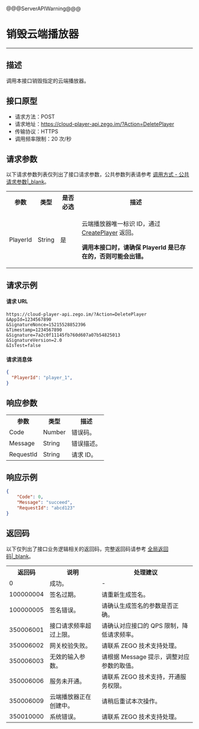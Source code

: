 @@@ServerAPIWarning@@@

# 销毁云端播放器

- - -

## 描述

调用本接口销毁指定的云端播放器。

## 接口原型

- 请求方法：POST
- 请求地址：https://cloud-player-api.zego.im/?Action=DeletePlayer
- 传输协议：HTTPS
- 调用频率限制：20 次/秒

## 请求参数

以下请求参数列表仅列出了接口请求参数，公共参数列表请参考 [调用方式 - 公共请求参数\|_blank](17857#4_1)。

<table class="collapsible-table" >
  
<tbody><tr data-row-level="1">
<th>参数</th>
<th>类型</th>
<th>是否必选</th>
<th>描述</th>
</tr>
<tr data-row-level="2">
<td>PlayerId</td>
<td>String</td>
<td>是</td>
<td><p>云端播放器唯一标识 ID，通过 <a href="/article/17859" target="blank">CreatePlayer</a> 返回。</p><p><b>调用本接口时，请确保 PlayerId 是已存在的，否则可能会出错。</b></p></td>
</tr>
</tbody></table>

## 请求示例

#### 请求 URL
  
```
https://cloud-player-api.zego.im/?Action=DeletePlayer
&AppId=1234567890
&SignatureNonce=15215528852396
&Timestamp=1234567890
&Signature=7a2c0f11145fb760d607a07b54825013
&SignatureVersion=2.0
&IsTest=false
```

#### 请求消息体  

```json
{
  "PlayerId": "player_1",
}
```

## 响应参数

<table class="collapsible-table" >
  
<tbody><tr data-row-level="1">
<th>参数</th>
<th>类型</th>
<th>描述</th>
</tr>
<tr data-row-level="2">
<td>Code</td>
<td>Number</td>
<td>错误码。</td>
</tr>
<tr data-row-level="3">
<td>Message</td>
<td>String</td>
<td>错误描述。</td>
</tr>
<tr data-row-level="4">
<td>RequestId</td>
<td>String</td>
<td>请求 ID。</td>
</tbody></table>

## 响应示例

```json
{
    "Code": 0,
    "Message": "succeed",
    "RequestId": "abcd123"
}
```

## 返回码

以下仅列出了接口业务逻辑相关的返回码，完整返回码请参考 [全局返回码\|_blank](#17869)。

<table>
  
<tbody><tr>
<th>返回码</th>
<th>说明</th>
<th>处理建议</th>
</tr>
<tr>
<td>0</td>
<td>成功。</td>
<td>-</td>
</tr>
<tr>
<td>100000004</td>
<td>签名过期。</td>
<td>请重新生成签名。</td>
</tr>
<tr>
<td>100000005</td>
<td>签名错误。</td>
<td>请确认生成签名的参数是否正确。</td>
</tr>
<tr>
<td>350006001</td>
<td>接口请求频率超过上限。</td>
<td>请确认对应接口的 QPS 限制，降低请求频率。</td>
</tr>
<tr>
<td>350006002</td>
<td>网关校验失败。</td>
<td>请联系 ZEGO 技术支持处理。</td>
</tr>
<tr>
<td>350006003</td>
<td>无效的输入参数。</td>
<td>请根据 Message 提示，调整对应参数的取值。</td>
</tr>
<tr>
<td>350006006</td>
<td>服务未开通。</td>
<td>请联系 ZEGO 技术支持，开通服务权限。</td>
</tr>
<tr>
<td>350006009</td>
<td>云端播放器正在创建中。</td>
<td>请稍后重试本次操作。</td>
</tr>
<tr>
<td>350010000</td>
<td>系统错误。</td>
<td>请联系 ZEGO 技术支持处理。</td>
</tr>
</tbody></table>
